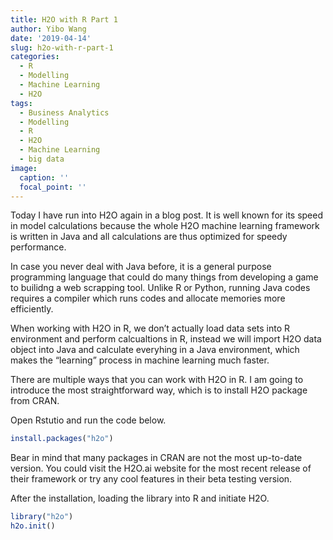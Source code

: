 ```yaml
---
title: H2O with R Part 1
author: Yibo Wang
date: '2019-04-14'
slug: h2o-with-r-part-1
categories:
  - R
  - Modelling
  - Machine Learning
  - H2O
tags:
  - Business Analytics
  - Modelling
  - R
  - H2O
  - Machine Learning
  - big data
image:
  caption: ''
  focal_point: ''
---
```





Today I have run into H2O again in a blog post. It is well known for its speed in model calculations because the whole H2O machine learning framework is written in Java and all calculations are thus optimized for speedy performance.

In case you never deal with Java before, it is a general purpose programming language that could do many things from developing a game to builidng a web scrapping tool. Unlike R or Python, running Java codes requires a compiler which runs codes and allocate memories more efficiently.

When working with H2O in R, we don't actually load data sets into R environment and perform calcualtions in R, instead we will import H2O data object into Java and calculate everyhing in a Java environment, which makes the "learning" process in machine learning much faster.

There are multiple ways that you can work with H2O in R. I am going to introduce the most straightforward way, which is to install H2O package from CRAN.

Open Rstutio and run the code below.

```r
install.packages("h2o")
```

Bear in mind that many packages in CRAN are not the most up-to-date version. You could visit the H2O.ai website for the most recent release of their framework or try any cool features in their beta testing version.


After the installation, loading the library into R and initiate H2O. 

```r
library("h2o")
h2o.init()
```





